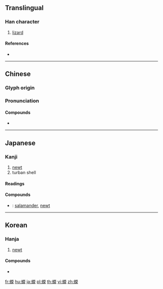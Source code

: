 {{character info/new}}
{{also|蝾}}
==Translingual==

===Han character===
{{Han char|rn=142|rad=虫|as=14|sn=20|four=59194|canj=LIFFD|ids=⿰虫榮}}

# [[lizard]]

====References====
* {{Han ref|kx=1100.390|dkj=33738|dj=1564.270|hdz=42901.010|uh=8811|ud=34833|bh=F4C6|bd=62662}}

----

==Chinese==
{{zh-forms|s=蝾}}

===Glyph origin===
{{Han etym}}

===Pronunciation===
{{zh-pron
|m=róng
|c=wing4
}}

====Compounds====
{{der-top|Compounds}}
* {{zh-l|蠑螈|[[salamander]], [[newt]]}}
{{der-bottom}}

----

==Japanese==

===Kanji===
{{ja-kanji|grade=|rs=虫14}}

# [[newt]]
# turban shell

====Readings====
{{ja-readings|goon=[[よう]] (yō)|kanon=[[えい]] (ei)}}

====Compounds====
{{der-top|Compounds}}
* {{ja-r|蠑螈|いもり}}: [[salamander]], [[newt]]
{{der-bottom}}

----

==Korean==

===Hanja===
{{ko-hanja|hangeul=영|eumhun=|rv=yeong|mr=yŏng|y=yeng}}

# [[newt]]

====Compounds====
* {{ko-l|영원|[[newt]]|蠑螈}}

[[fr:蠑]]
[[hu:蠑]]
[[ja:蠑]]
[[pl:蠑]]
[[th:蠑]]
[[vi:蠑]]
[[zh:蠑]]